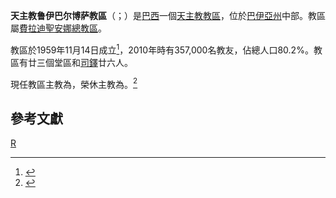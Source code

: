 {{Multiple issues|
{{Refimprove|time=2020-04-17T11:00:38+00:00}}
{{Primarysources|time=2020-05-30T15:13:11+00:00}}
}}
{{Infobox Roman Catholic diocese
|name=鲁伊巴尔博萨
|jurisdiction=教區
|latin = Dioecesis Ruibarbosensis
|border = catholic
|image =
|caption =
|location = [[巴西|巴西]]
|territory = [[巴伊亞州|巴伊亞州]]中部
|population =357,000
|rite = [[罗马礼|罗马礼]]
|patron = 
|province = [[天主教費拉迪聖安娜總教區|費拉迪聖安娜]]
|established = 1959年11月14日
|cathedral =  [[聖安多尼主教座堂_(魯伊巴爾博薩)|聖安多尼主教座堂]] 
|co-cathedral =
|leadership = 主教
|website =
|pope = {{incumbent pope}}
|ordinary = {{link-pt|埃斯特瓦姆·多斯-桑托斯-西爾瓦-菲爾奧|Estevam dos Santos Silva Filho}}
|coadjutor bishop =
|auxiliary =
|emeritus = {{link-en|安德肋·德維特|André de Witte}}
}}
'''天主教鲁伊巴尔博萨教區'''（{{lang-la|Dioecesis Ruibarbosensis}}；{{lang-pt|Diocese de Ruy Barbosa}}）是[[巴西|巴西]]一個[[天主教|天主教]][[教區|教區]]，位於[[巴伊亞州|巴伊亞州]]中部。教區屬[[天主教費拉迪聖安娜總教區|費拉迪聖安娜總教區]]。

教區於1959年11月14日成立<ref>{{cite book |title=ACTA APOSTOLICAE SEDIS |series=III |volume=II |year=1960 |publisher=Typis Polyglottis Vaticanis |pages=743-745 |url=https://www.vatican.va/archive/aas/documents/AAS-52-1960-ocr.pdf |accessdate=2020-04-17 |archiveurl=https://web.archive.org/web/20200417100439/https://www.vatican.va/archive/aas/documents/AAS-52-1960-ocr.pdf |archivedate=2020-04-17 |language=la |dead-url=no }}</ref>，2010年時有357,000名教友，佔總人口80.2%。教區有廿三個堂區和[[司鐸|司鐸]]廿六人。

現任教區主教為{{link-pt|埃斯特瓦姆·多斯-桑托斯-西爾瓦-菲爾奧|Estevam dos Santos Silva Filho}}，榮休主教為{{link-en|安德肋·德維特|André de Witte}}。<ref>{{cite press release |title=Resignations and Appointments, 15.04.2020 |url=https://press.vatican.va/content/salastampa/en/bollettino/pubblico/2020/04/15/200415b.html |publisher=Holy See Press Office |accessdate=2020-04-16 |archiveurl=https://web.archive.org/web/20200416100651/https://press.vatican.va/content/salastampa/en/bollettino/pubblico/2020/04/15/200415b.html |archivedate=2020-04-16 |language=en |date=2020-04-15 |dead-url=no }}</ref>

==參考文獻==
{{reflist}}

[[Category:巴西天主教教區|R]]